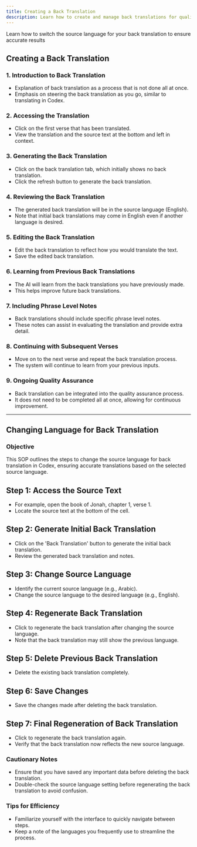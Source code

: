 ```yaml
---
title: Creating a Back Translation
description: Learn how to create and manage back translations for quality assurance and translation evaluation in Codex
---
```


<Cards>
  <Card title="How to change your back translation language" href="#changing-language-for-back-translation">
    Learn how to switch the source language for your back translation to ensure accurate results
  </Card>
</Cards>

## Creating a Back Translation

### 1. Introduction to Back Translation

<LoomVideo videoId="645a1650b24b48cb9e0cdcf5539d5d43" timestamp={0} title="Introduction to Back Translation" />

- Explanation of back translation as a process that is not done all at once.
- Emphasis on steering the back translation as you go, similar to translating in Codex.

### 2. Accessing the Translation

<LoomVideo videoId="645a1650b24b48cb9e0cdcf5539d5d43" timestamp={15} title="Accessing the Translation" />

- Click on the first verse that has been translated.
- View the translation and the source text at the bottom and left in context.

### 3. Generating the Back Translation

<LoomVideo videoId="645a1650b24b48cb9e0cdcf5539d5d43" timestamp={24} title="Generating the Back Translation" />

- Click on the back translation tab, which initially shows no back translation.
- Click the refresh button to generate the back translation.

### 4. Reviewing the Back Translation

<LoomVideo videoId="645a1650b24b48cb9e0cdcf5539d5d43" timestamp={36} title="Reviewing the Back Translation" />

- The generated back translation will be in the source language (English).
- Note that initial back translations may come in English even if another language is desired.

### 5. Editing the Back Translation

<LoomVideo videoId="645a1650b24b48cb9e0cdcf5539d5d43" timestamp={64} title="Editing the Back Translation" />

- Edit the back translation to reflect how you would translate the text.
- Save the edited back translation.

### 6. Learning from Previous Back Translations

<LoomVideo videoId="645a1650b24b48cb9e0cdcf5539d5d43" timestamp={75} title="Learning from Previous Back Translations" />

- The AI will learn from the back translations you have previously made.
- This helps improve future back translations.

### 7. Including Phrase Level Notes

<LoomVideo videoId="645a1650b24b48cb9e0cdcf5539d5d43" timestamp={86} title="Including Phrase Level Notes" />

- Back translations should include specific phrase level notes.
- These notes can assist in evaluating the translation and provide extra detail.

### 8. Continuing with Subsequent Verses

<LoomVideo videoId="645a1650b24b48cb9e0cdcf5539d5d43" timestamp={108} title="Continuing with Subsequent Verses" />

- Move on to the next verse and repeat the back translation process.
- The system will continue to learn from your previous inputs.

### 9. Ongoing Quality Assurance

<LoomVideo videoId="645a1650b24b48cb9e0cdcf5539d5d43" timestamp={126} title="Ongoing Quality Assurance" />

- Back translation can be integrated into the quality assurance process.
- It does not need to be completed all at once, allowing for continuous improvement. 

---

## Changing Language for Back Translation


### Objective

This SOP outlines the steps to change the source language for back translation in Codex, ensuring accurate translations based on the selected source language.

## Step 1: Access the Source Text

<LoomVideo videoId="3c53ec93e87a49aab54e93eb46879f74" timestamp={0} title="Access the Source Text" />

- For example, open the book of Jonah, chapter 1, verse 1.
- Locate the source text at the bottom of the cell.

## Step 2: Generate Initial Back Translation

<LoomVideo videoId="3c53ec93e87a49aab54e93eb46879f74" timestamp={18} title="Generate Initial Back Translation" />

- Click on the 'Back Translation' button to generate the initial back translation.
- Review the generated back translation and notes.

## Step 3: Change Source Language

<LoomVideo videoId="3c53ec93e87a49aab54e93eb46879f74" timestamp={32} title="Change Source Language" />

- Identify the current source language (e.g., Arabic).
- Change the source language to the desired language (e.g., English).

## Step 4: Regenerate Back Translation

<LoomVideo videoId="3c53ec93e87a49aab54e93eb46879f74" timestamp={63} title="Regenerate Back Translation" />

- Click to regenerate the back translation after changing the source language.
- Note that the back translation may still show the previous language.

## Step 5: Delete Previous Back Translation

<LoomVideo videoId="3c53ec93e87a49aab54e93eb46879f74" timestamp={84} title="Delete Previous Back Translation" />

- Delete the existing back translation completely.

## Step 6: Save Changes

<LoomVideo videoId="3c53ec93e87a49aab54e93eb46879f74" timestamp={100} title="Save Changes" />

- Save the changes made after deleting the back translation.

## Step 7: Final Regeneration of Back Translation

<LoomVideo videoId="3c53ec93e87a49aab54e93eb46879f74" timestamp={124} title="Final Regeneration of Back Translation" />

- Click to regenerate the back translation again.
- Verify that the back translation now reflects the new source language.

### Cautionary Notes

- Ensure that you have saved any important data before deleting the back translation.
- Double-check the source language setting before regenerating the back translation to avoid confusion.

### Tips for Efficiency

- Familiarize yourself with the interface to quickly navigate between steps.
- Keep a note of the languages you frequently use to streamline the process. 